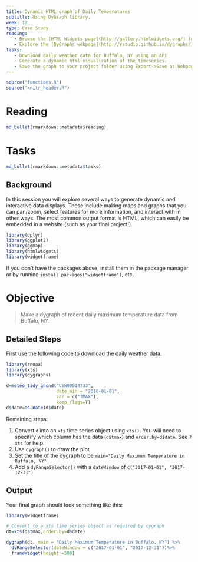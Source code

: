 ```yaml
---
title: Dynamic HTML graph of Daily Temperatures
subtitle: Using DyGraph library.
week: 12
type: Case Study
reading:
   - Browse the [HTML Widgets page](http://gallery.htmlwidgets.org/) for many more examples. Take notes in your readme.md about potential uses in your project.
   - Explore the [DyGraphs webpage](http://rstudio.github.io/dygraphs/)
tasks:
   - Download daily weather data for Buffalo, NY using an API
   - Generate a dynamic html visualization of the timeseries. 
   - Save the graph to your project folder using Export->Save as Webpage
---
```



```r
source("functions.R")
source("knitr_header.R")
```

# Reading

```r
md_bullet(rmarkdown::metadata$reading)
```


# Tasks

```r
md_bullet(rmarkdown::metadata$tasks)
```

## Background
In this session you will explore several ways to generate dynamic and interactive data displays.  These include making maps and graphs that you can pan/zoom, select features for more information, and interact with in other ways.  The most common output format is HTML, which can easily be embedded in a website (such as your final project!).

```r
library(dplyr)
library(ggplot2)
library(ggmap)
library(htmlwidgets)
library(widgetframe)
```

If you don't have the packages above, install them in the package manager or by running `install.packages("widgetframe")`, etc. 

# Objective
> Make a dygraph of recent daily maximum temperature data from Buffalo, NY.

## Detailed Steps

First use the following code to download the daily weather data.

```r
library(rnoaa)
library(xts)
library(dygraphs)

d=meteo_tidy_ghcnd("USW00014733",
                   date_min = "2016-01-01", 
                   var = c("TMAX"),
                   keep_flags=T)
d$date=as.Date(d$date)
```

Remaining steps:

1. Convert `d` into an `xts` time series object using `xts()`.  You will need to specifify which column has the data (`d$tmax`) and `order.by=d$date`. See `?xts` for help. 
2. Use `dygraph()` to draw the plot
3. Set the title of the dygraph to be `main="Daily Maximum Temperature in Buffalo, NY"`
3. Add a `dyRangeSelector()` with a `dateWindow` of `c("2017-01-01", "2017-12-31")`


## Output

Your final graph should look something like this:

```r
library(widgetframe)

# Convert to a xts time series object as required by dygraph
dt=xts(d$tmax,order.by=d$date)

dygraph(dt, main = "Daily Maximum Temperature in Buffalo, NY") %>% 
  dyRangeSelector(dateWindow = c("2017-01-01", "2017-12-31"))%>%
  frameWidget(height =500)
```
